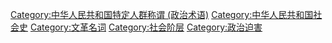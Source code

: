 {{Catmore}}

[[Category:中华人民共和国特定人群称谓_(政治术语)|Category:中华人民共和国特定人群称谓 (政治术语)]]
[[Category:中华人民共和国社会史|Category:中华人民共和国社会史]]
[[Category:文革名词|Category:文革名词]]
[[Category:社会阶层|Category:社会阶层]]
[[Category:政治迫害|Category:政治迫害]]